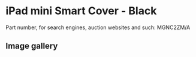 
# iPad mini Smart Cover - Black

Part number, for search engines, auction websites and such: MGNC2ZM/A

## Image gallery

<div style={{ width: "768px" }}>
  <GalleryComponent
    images={[
      {
        original: "/everysource/MGNC2.png",
        thumbnail: "/everypreview/MGNC2.png",
      },
      {
        original: "/everysource/MGNC2_AV1_GOLD.png",
        thumbnail: "/everypreview/MGNC2_AV1_GOLD.png",
      },
      {
        original: "/everysource/MGNC2_AV1_SILVER.png",
        thumbnail: "/everypreview/MGNC2_AV1_SILVER.png",
      },
      {
        original: "/everysource/MGNC2_AV1_SPACE_GRAY.png",
        thumbnail: "/everypreview/MGNC2_AV1_SPACE_GRAY.png",
      },
      {
        original: "/everysource/MGNC2_AV2.png",
        thumbnail: "/everypreview/MGNC2_AV2.png",
      },
      {
        original: "/everysource/MGNC2_AV3.png",
        thumbnail: "/everypreview/MGNC2_AV3.png",
      },
      {
        original: "/everysource/MGNC2_AV4.png",
        thumbnail: "/everypreview/MGNC2_AV4.png",
      },
      {
        original: "/everysource/MGNC2_AV5.png",
        thumbnail: "/everypreview/MGNC2_AV5.png",
      }
    ]}
  />
</div>
